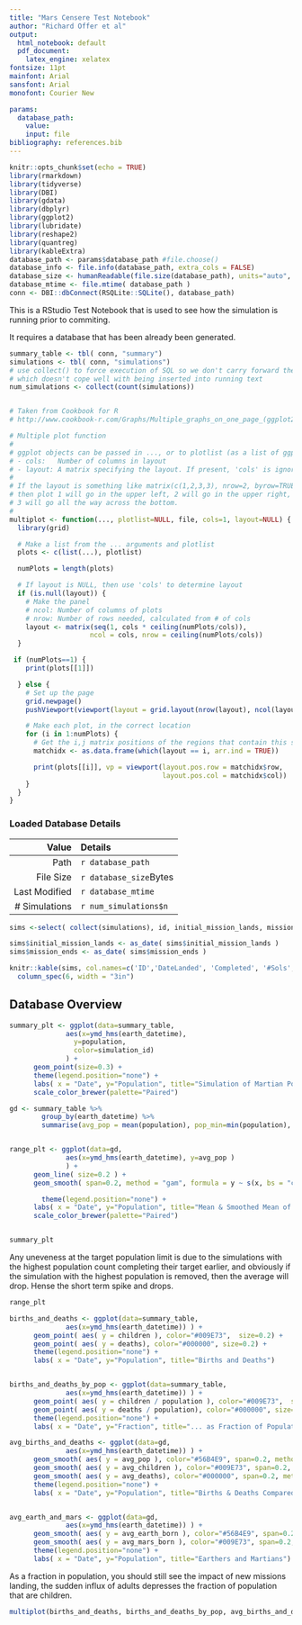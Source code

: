 ```yaml
---
title: "Mars Censere Test Notebook"
author: "Richard Offer et al"
output:
  html_notebook: default
  pdf_document:
    latex_engine: xelatex
fontsize: 11pt
mainfont: Arial
sansfont: Arial
monofont: Courier New

params:
  database_path:
    value:
    input: file
bibliography: references.bib
---
```


```r
knitr::opts_chunk$set(echo = TRUE)
library(rmarkdown)
library(tidyverse)
library(DBI)
library(gdata)
library(dbplyr)
library(ggplot2)
library(lubridate)
library(reshape2)
library(quantreg)
library(kableExtra)
database_path <- params$database_path #file.choose()
database_info <- file.info(database_path, extra_cols = FALSE)
database_size <- humanReadable(file.size(database_path), units="auto", standard="Unix", digits=0 )
database_mtime <- file.mtime( database_path )
conn <- DBI::dbConnect(RSQLite::SQLite(), database_path)
```

This is a RStudio Test Notebook that is used to see how the simulation is running prior to commiting.

It requires a database that has been already been generated.

```r
summary_table <- tbl( conn, "summary")
simulations <- tbl( conn, "simulations")
# use collect() to force execution of SQL so we don't carry forward the pending result
# which doesn't cope well with being inserted into running text
num_simulations <- collect(count(simulations))


# Taken from Cookbook for R
# http://www.cookbook-r.com/Graphs/Multiple_graphs_on_one_page_(ggplot2)/

# Multiple plot function
#
# ggplot objects can be passed in ..., or to plotlist (as a list of ggplot objects)
# - cols:   Number of columns in layout
# - layout: A matrix specifying the layout. If present, 'cols' is ignored.
#
# If the layout is something like matrix(c(1,2,3,3), nrow=2, byrow=TRUE),
# then plot 1 will go in the upper left, 2 will go in the upper right, and
# 3 will go all the way across the bottom.
#
multiplot <- function(..., plotlist=NULL, file, cols=1, layout=NULL) {
  library(grid)

  # Make a list from the ... arguments and plotlist
  plots <- c(list(...), plotlist)

  numPlots = length(plots)

  # If layout is NULL, then use 'cols' to determine layout
  if (is.null(layout)) {
    # Make the panel
    # ncol: Number of columns of plots
    # nrow: Number of rows needed, calculated from # of cols
    layout <- matrix(seq(1, cols * ceiling(numPlots/cols)),
                    ncol = cols, nrow = ceiling(numPlots/cols))
  }

 if (numPlots==1) {
    print(plots[[1]])

  } else {
    # Set up the page
    grid.newpage()
    pushViewport(viewport(layout = grid.layout(nrow(layout), ncol(layout))))

    # Make each plot, in the correct location
    for (i in 1:numPlots) {
      # Get the i,j matrix positions of the regions that contain this subplot
      matchidx <- as.data.frame(which(layout == i, arr.ind = TRUE))

      print(plots[[i]], vp = viewport(layout.pos.row = matchidx$row,
                                      layout.pos.col = matchidx$col))
    }
  }
}
```

### Loaded Database Details 

| Value | Details |
|------:|:--------|
| Path | `r database_path` |
| File Size | `r database_size`Bytes |
| Last Modified | `r database_mtime` |
| # Simulations | `r num_simulations$n` |

```r
sims <-select( collect(simulations), id, initial_mission_lands, mission_ends, final_soldays, final_population, args )

sims$initial_mission_lands <- as_date( sims$initial_mission_lands )
sims$mission_ends <- as_date( sims$mission_ends )

knitr::kable(sims, col.names=c('ID','DateLanded', 'Completed', '#Sols', 'Pop.', 'Args') ) %>%
  column_spec(6, width = "3in")

```

## Database Overview

```r
summary_plt <- ggplot(data=summary_table, 
              aes(x=ymd_hms(earth_datetime),
                y=population,
                color=simulation_id)
              ) + 
      geom_point(size=0.3) +
      theme(legend.position="none") +
      labs( x = "Date", y="Population", title="Simulation of Martian Population Growth") +
      scale_color_brewer(palette="Paired")
```




```r

gd <- summary_table %>% 
        group_by(earth_datetime) %>% 
        summarise(avg_pop = mean(population), pop_min=min(population), pop_max=max(population), avg_children=mean(children), avg_deaths=mean(deaths), avg_earth_born=mean(earth_born), avg_mars_born=mean(mars_born) )


range_plt <- ggplot(data=gd, 
              aes(x=ymd_hms(earth_datetime), y=avg_pop )
              ) + 
      geom_line( size=0.2 ) +
      geom_smooth( span=0.2, method = "gam", formula = y ~ s(x, bs = "cs") ) +

        theme(legend.position="none") +
      labs( x = "Date", y="Population", title="Mean & Smoothed Mean of Population Growth Across All Simulations") +
      scale_color_brewer(palette="Paired")



```

```r
summary_plt
```

Any uneveness at the target population limit is due to the simulations with the highest population count completing their target earlier, and obviously if the simulation with the highest population is removed, then the average will drop. Hense the short term spike and drops.

```r
range_plt
```

```r


births_and_deaths <- ggplot(data=summary_table, 
              aes(x=ymd_hms(earth_datetime)) ) + 
      geom_point( aes( y = children ), color="#009E73",  size=0.2) +
      geom_point( aes( y = deaths), color="#000000", size=0.2) +
      theme(legend.position="none") +
      labs( x = "Date", y="Population", title="Births and Deaths") 


births_and_deaths_by_pop <- ggplot(data=summary_table, 
              aes(x=ymd_hms(earth_datetime)) ) + 
      geom_point( aes( y = children / population ), color="#009E73",  size=0.2) +
      geom_point( aes( y = deaths / population), color="#000000", size=0.2) +
      theme(legend.position="none") +
      labs( x = "Date", y="Fraction", title="... as Fraction of Population") 

avg_births_and_deaths <- ggplot(data=gd, 
              aes(x=ymd_hms(earth_datetime)) ) + 
      geom_smooth( aes( y = avg_pop ), color="#56B4E9", span=0.2, method = "gam", formula = y ~ s(x, bs = "cs") ) +
      geom_smooth( aes( y = avg_children ), color="#009E73", span=0.2, method = "gam", formula = y ~ s(x, bs = "cs")) +
      geom_smooth( aes( y = avg_deaths), color="#000000", span=0.2, method = "gam", formula = y ~ s(x, bs = "cs")) +
      theme(legend.position="none") +
      labs( x = "Date", y="Population", title="Births & Deaths Compared to Overall Population") 


avg_earth_and_mars <- ggplot(data=gd, 
              aes(x=ymd_hms(earth_datetime)) ) + 
      geom_smooth( aes( y = avg_earth_born ), color="#56B4E9", span=0.2, method = "gam", formula = y ~ s(x, bs = "cs") ) +
      geom_smooth( aes( y = avg_mars_born ), color="#009E73", span=0.2, method = "gam", formula = y ~ s(x, bs = "cs")) +
      theme(legend.position="none") +
      labs( x = "Date", y="Population", title="Earthers and Martians") 

```

As a fraction in population, you should still see the impact of new missions landing, the sudden influx of adults depresses the fraction of population that are children.

```r

multiplot(births_and_deaths, births_and_deaths_by_pop, avg_births_and_deaths, avg_earth_and_mars, layout=matrix(c(1,2,3,3,4,4), nrow=3, byrow=TRUE) )

```


